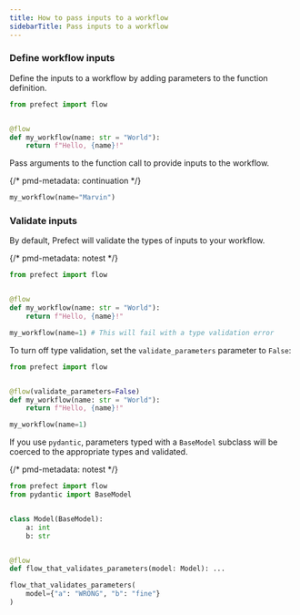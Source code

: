 ```yaml
---
title: How to pass inputs to a workflow
sidebarTitle: Pass inputs to a workflow
---
```


### Define workflow inputs

Define the inputs to a workflow by adding parameters to the function definition.

```python
from prefect import flow


@flow
def my_workflow(name: str = "World"):
    return f"Hello, {name}!"
```

Pass arguments to the function call to provide inputs to the workflow.

{/* pmd-metadata: continuation */}
```python
my_workflow(name="Marvin")
```

### Validate inputs

By default, Prefect will validate the types of inputs to your workflow.

{/* pmd-metadata: notest */}
```python
from prefect import flow


@flow
def my_workflow(name: str = "World"):
    return f"Hello, {name}!"

my_workflow(name=1) # This will fail with a type validation error
```

To turn off type validation, set the `validate_parameters` parameter to `False`:

```python
from prefect import flow


@flow(validate_parameters=False)
def my_workflow(name: str = "World"):
    return f"Hello, {name}!"

my_workflow(name=1)
```

If you use `pydantic`, parameters typed with a `BaseModel` subclass will be coerced to the appropriate types and validated.

{/* pmd-metadata: notest */}
```python
from prefect import flow
from pydantic import BaseModel


class Model(BaseModel):
    a: int
    b: str


@flow
def flow_that_validates_parameters(model: Model): ...

flow_that_validates_parameters(
    model={"a": "WRONG", "b": "fine"}
)
```

